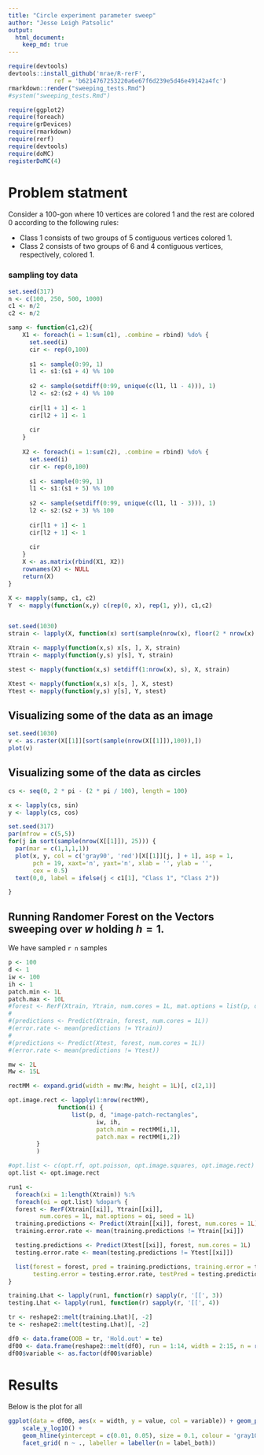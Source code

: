 ```yaml
---
title: "Circle experiment parameter sweep"
author: "Jesse Leigh Patsolic"
output: 
  html_document:
    keep_md: true
---
```


```r
require(devtools)
devtools::install_github('mrae/R-rerF', 
			 ref = 'b6214767253220a6e67f6d239e5d46e49142a4fc')
rmarkdown::render("sweeping_tests.Rmd")
#system("sweeping_tests.Rmd")
```

```r
require(ggplot2)
require(foreach)
require(grDevices)
require(rmarkdown)
require(rerf)
require(devtools)
require(doMC)
registerDoMC(4)
```


# Problem statment 

Consider a 100-gon where 10 vertices are colored 1 and
the rest are colored 0 according to the following rules: 

* Class 1 consists of two groups of 5 contiguous vertices colored 1.
* Class 2 consists of two groups of 6 and 4 contiguous vertices, respectively, colored 1.


### sampling toy data

```r
set.seed(317)
n <- c(100, 250, 500, 1000)
c1 <- n/2
c2 <- n/2

samp <- function(c1,c2){
	X1 <- foreach(i = 1:sum(c1), .combine = rbind) %do% {
	  set.seed(i)
	  cir <- rep(0,100)
	
	  s1 <- sample(0:99, 1)
	  l1 <- s1:(s1 + 4) %% 100
	
	  s2 <- sample(setdiff(0:99, unique(c(l1, l1 - 4))), 1)
	  l2 <- s2:(s2 + 4) %% 100
	
	  cir[l1 + 1] <- 1
	  cir[l2 + 1] <- 1
	
	  cir
	}
	
	X2 <- foreach(i = 1:sum(c2), .combine = rbind) %do% {
	  set.seed(i)
	  cir <- rep(0,100)
	
	  s1 <- sample(0:99, 1)
	  l1 <- s1:(s1 + 5) %% 100
	
	  s2 <- sample(setdiff(0:99, unique(c(l1, l1 - 3))), 1)
	  l2 <- s2:(s2 + 3) %% 100
	
	  cir[l1 + 1] <- 1
	  cir[l2 + 1] <- 1
	
	  cir
	}
	X <- as.matrix(rbind(X1, X2))
	rownames(X) <- NULL
	return(X)
}

X <- mapply(samp, c1, c2)
Y  <- mapply(function(x,y) c(rep(0, x), rep(1, y)), c1,c2)


set.seed(1030)
strain <- lapply(X, function(x) sort(sample(nrow(x), floor(2 * nrow(x) / 3))))

Xtrain <- mapply(function(x,s) x[s, ], X, strain)
Ytrain <- mapply(function(y,s) y[s], Y, strain)

stest <- mapply(function(x,s) setdiff(1:nrow(x), s), X, strain)

Xtest <- mapply(function(x,s) x[s, ], X, stest)
Ytest <- mapply(function(y,s) y[s], Y, stest)

```

## Visualizing some of the data as an image

```r
set.seed(1030)
v <- as.raster(X[[1]][sort(sample(nrow(X[[1]]),100)),])
plot(v)
```

## Visualizing some of the data as circles

```r
cs <- seq(0, 2 * pi - (2 * pi / 100), length = 100)

x <- lapply(cs, sin)
y <- lapply(cs, cos)

set.seed(317)
par(mfrow = c(5,5))
for(j in sort(sample(nrow(X[[1]]), 25))) {
  par(mar = c(1,1,1,1))
  plot(x, y, col = c('gray90', 'red')[X[[1]][j, ] + 1], asp = 1,
       pch = 19, xaxt='n', yaxt='n', xlab = '', ylab = '',
       cex = 0.5)
  text(0,0, label = ifelse(j < c1[1], "Class 1", "Class 2"))

}
```

## Running Randomer Forest on the Vectors sweeping over $w$ holding $h = 1$.

We have sampled `r n` samples

```r
p <- 100
d <- 1
iw <- 100
ih <- 1
patch.min <- 1L
patch.max <- 10L
#forest <- RerF(Xtrain, Ytrain, num.cores = 1L, mat.options = list(p, d, "image-patch-rectangles", iw, ih, patch.min, patch.max), seed = 1L) 
#
#(predictions <- Predict(Xtrain, forest, num.cores = 1L))
#(error.rate <- mean(predictions != Ytrain))
#
#(predictions <- Predict(Xtest, forest, num.cores = 1L))
#(error.rate <- mean(predictions != Ytest))
```



```r
mw <- 2L
Mw <- 15L

rectMM <- expand.grid(width = mw:Mw, height = 1L)[, c(2,1)]

opt.image.rect <- lapply(1:nrow(rectMM), 
			  function(i) { 
				  list(p, d, "image-patch-rectangles", 
					     iw, ih, 
					     patch.min = rectMM[i,1], 
					     patch.max = rectMM[i,2]) 
        }
        )

#opt.list <- c(opt.rf, opt.poisson, opt.image.squares, opt.image.rect)
opt.list <- opt.image.rect

run1 <- 
  foreach(xi = 1:length(Xtrain)) %:% 
  foreach(oi = opt.list) %dopar% {
  forest <- RerF(Xtrain[[xi]], Ytrain[[xi]], 
		 num.cores = 1L, mat.options = oi, seed = 1L) 
  training.predictions <- Predict(Xtrain[[xi]], forest, num.cores = 1L)
  training.error.rate <- mean(training.predictions != Ytrain[[xi]])

  testing.predictions <- Predict(Xtest[[xi]], forest, num.cores = 1L)
  testing.error.rate <- mean(testing.predictions != Ytest[[xi]])

  list(forest = forest, pred = training.predictions, training.error = training.error.rate,
       testing.error = testing.error.rate, testPred = testing.predictions)
}

training.Lhat <- lapply(run1, function(r) sapply(r, '[[', 3))
testing.Lhat <- lapply(run1, function(r) sapply(r, '[[', 4))

tr <- reshape2::melt(training.Lhat)[, -2]
te <- reshape2::melt(testing.Lhat)[, -2]

df0 <- data.frame(OOB = tr, 'Hold.out' = te)
df00 <- data.frame(reshape2::melt(df0), run = 1:14, width = 2:15, n = rep(n, each = 14))
df00$variable <- as.factor(df00$variable)
```

# Results

Below is the plot for all
```r
ggplot(data = df00, aes(x = width, y = value, col = variable)) + geom_point() + 
	scale_y_log10() + 
	geom_hline(yintercept = c(0.01, 0.05), size = 0.1, colour = 'gray10') + 
	facet_grid( n ~ ., labeller = labeller(n = label_both))
```
